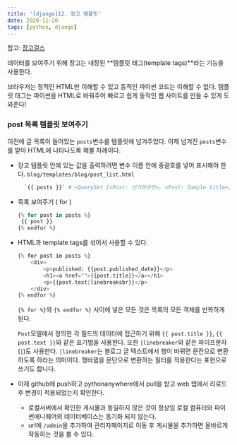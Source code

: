 ```yaml
---
title: '[django]12. 장고 템플릿'
date: 2020-11-28
tags: [python, django]
---
```


참고: [장고걸스](https://tutorial.djangogirls.org/ko/django_templates/)

데이터를 보여주기 위해 장고는 내장된 **템플릿 태그(template tags)**라는 기능을 사용한다.

브라우저는 정적인 HTML만 이해할 수 있고 동적인 파이썬 코드는 이해할 수 없다. 탬플릿 태그는 파이썬을 HTML로 바꿔주어 빠르고 쉽게 동적인 웹 사이트를 만들 수 있게 도와준다!

### post 목록 템플릿 보여주기

이전에 글 목록이 들어있는 `posts`변수를 템플릿에 넘겨주었다. 이제 넘겨진 `posts`변수를 받아 HTML에 나타나도록 해볼 차례이다.

- 장고 템플릿 안에 있는 값을 출력하려면 변수 이름 안에 중괄호를 넣어 표시해야 한다.
  `blog/templates/blog/post_list.html`

  ```python
    `{{ posts }}` # <QuerySet [<Post: 신기하구만>, <Post: Sample title>]>
  ```

- 목록 보여주기 ( for )

  ```python
  {% for post in posts %}
   {{ post }}
  {% endfor %}
  ```

- HTML과 template tags를 섞어서 사용할 수 있다.

  ```python
  {% for post in posts %}
      <div>
          <p>published: {{post.published_date}}</p>
          <h1><a href="">{{post.title}}</a></h1>
          <p>{{post.text|linebreaksbr}}</p>
      </div>
  {% endfor %}
  ```

  `{% for %}`와 `{% endfor %}` 사이에 넣은 모든 것은 목록의 모든 객체를 반복하게 된다.

  `Post`모델에서 정의한 각 필드의 데이터에 접근하기 위해 `{{ post.title }}`, `{{ post.text }}`와 같은 표기법을 사용한다. 또한 `|linebreaker`와 같은 파이프문자 (`|`)도 사용한다. `|linebreaker`는 블로그 글 텍스트에서 행이 바뀌면 문잔으로 변환하도록 하라는 의미이다. 행바뀜을 문단으로 변환하는 필터를 적용한다는 표현으로 쓰기도 합니다.

- 이제 github에 push하고 pythonanywhere에서 pull을 받고 web 탭에서 리로드후 변경이 적용되었는지 확인한다.

  - 로컬서버에서 확인한 게시물과 동일하지 않은 것이 정상임 로컬 컴퓨터와 파이썬에니웨어의 데이터베이스는 동기화 되지 않는다.
  - url에 `/admin`을 추가하여 관리자페이지로 이동 후 게시물을 추가하면 올바르게 작동하는 것을 볼 수 있다.
